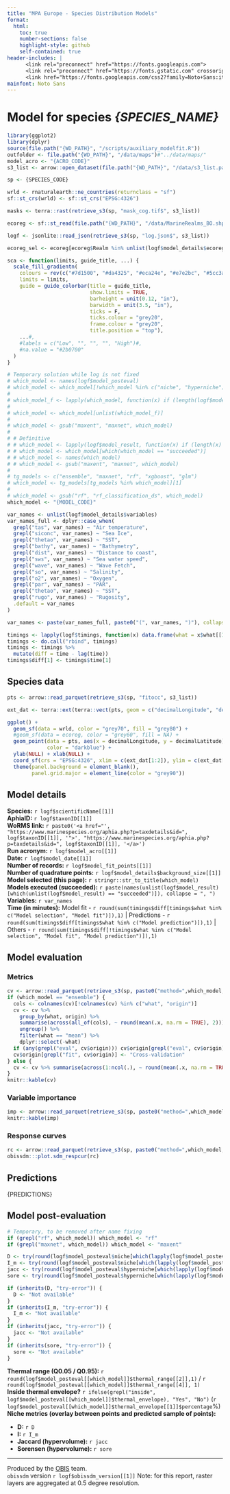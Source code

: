 ```yaml
---
title: "MPA Europe - Species Distribution Models"
format:
  html:
    toc: true
    number-sections: false
    highlight-style: github
    self-contained: true
header-includes: |
      <link rel="preconnect" href="https://fonts.googleapis.com">
      <link rel="preconnect" href="https://fonts.gstatic.com" crossorigin>
      <link href="https://fonts.googleapis.com/css2?family=Noto+Sans:ital,wght@0,100..900;1,100..900&display=swap" rel="stylesheet">
mainfont: Noto Sans
---
```


# Model for species _{SPECIES_NAME}_

```r
library(ggplot2)
library(dplyr)
source(file.path("{WD_PATH}", "/scripts/auxiliary_modelfit.R"))
outfolder <- file.path("{WD_PATH}", "/data/maps")#"../data/maps/"
model_acro <- "{ACRO_CODE}"
s3_list <- arrow::open_dataset(file.path("{WD_PATH}", "/data/s3_list.parquet"))

sp <- {SPECIES_CODE}

wrld <- rnaturalearth::ne_countries(returnclass = "sf")
sf::st_crs(wrld) <- sf::st_crs("EPSG:4326")

masks <- terra::rast(retrieve_s3(sp, "mask_cog.tif$", s3_list))

ecoreg <- sf::st_read(file.path("{WD_PATH}", "/data/MarineRealms_BO.shp"))

logf <- jsonlite::read_json(retrieve_s3(sp, "log.json$", s3_list))

ecoreg_sel <- ecoreg[ecoreg$Realm %in% unlist(logf$model_details$ecoregions_included),]

sca <- function(limits, guide_title, ...) {
  scale_fill_gradientn(
    colours = rev(c("#7d1500", "#da4325", "#eca24e", "#e7e2bc", "#5cc3af", "#0a6265")),
    limits = limits,
    guide = guide_colorbar(title = guide_title,
                           show.limits = TRUE,
                           barheight = unit(0.12, "in"),
                           barwidth = unit(3.5, "in"),
                           ticks = F,
                           ticks.colour = "grey20",
                           frame.colour = "grey20",
                           title.position = "top"),
    ...#,
    #labels = c("Low", "", "", "", "High")#,
    #na.value = "#2b0700"
  )
}

# Temporary solution while log is not fixed
# which_model <- names(logf$model_posteval)
# which_model <- which_model[!which_model %in% c("niche", "hyperniche")]
# 
# which_model_f <- lapply(which_model, function(x) if (length(logf$model_posteval[[x]]) < 1) FALSE else TRUE )
# 
# which_model <- which_model[unlist(which_model_f)]
# 
# which_model <- gsub("maxent", "maxnet", which_model)
# 
# # Definitive
# # which_model <- lapply(logf$model_result, function(x) if (length(x) > 0) x[[1]] else "failed")
# # which_model <- which_model[which(which_model == "succeeded")]
# # which_model <- names(which_model)
# # which_model <- gsub("maxent", "maxnet", which_model)
# 
# tg_models <- c("ensemble", "maxnet", "rf", "xgboost", "glm")
# which_model <- tg_models[tg_models %in% which_model][1]
# 
# which_model <- gsub("rf", "rf_classification_ds", which_model)
which_model <- "{MODEL_CODE}"

var_names <- unlist(logf$model_details$variables)
var_names_full <- dplyr::case_when(
  grepl("tas", var_names) ~ "Air temperature",
  grepl("siconc", var_names) ~ "Sea Ice",
  grepl("thetao", var_names) ~ "SST",
  grepl("bathy", var_names) ~ "Bathymetry",
  grepl("dist", var_names) ~ "Distance to coast",
  grepl("sws", var_names) ~ "Sea water speed",
  grepl("wave", var_names) ~ "Wave Fetch",
  grepl("so", var_names) ~ "Salinity",
  grepl("o2", var_names) ~ "Oxygen",
  grepl("par", var_names) ~ "PAR",
  grepl("thetao", var_names) ~ "SST",
  grepl("rugo", var_names) ~ "Rugosity",
  .default = var_names
)

var_names <- paste(var_names_full, paste0("(", var_names, ")"), collapse = ", ")

timings <- lapply(logf$timings, function(x) data.frame(what = x$what[[1]], time = x$time_mins[[1]]))
timings <- do.call("rbind", timings)
timings <- timings %>%
  mutate(diff = time - lag(time))
timings$diff[1] <- timings$time[1]

```


## Species data

```r
pts <- arrow::read_parquet(retrieve_s3(sp, "fitocc", s3_list))

ext_dat <- terra::ext(terra::vect(pts, geom = c("decimalLongitude", "decimalLatitude"), crs = "EPSG:4326"))

ggplot() +
  geom_sf(data = wrld, color = "grey70", fill = "grey80") +
  #geom_sf(data = ecoreg, color = "grey60", fill = NA) +
  geom_point(data = pts, aes(x = decimalLongitude, y = decimalLatitude), alpha = .4, size = 0.5,
             color = "darkblue") +
  ylab(NULL) + xlab(NULL) +
  coord_sf(crs = "EPSG:4326", xlim = c(ext_dat[1:2]), ylim = c(ext_dat[3:4])) +
  theme(panel.background = element_blank(),
        panel.grid.major = element_line(color = "grey90"))
```

## Model details

**Species:** `r logf$scientificName[[1]]`   
**AphiaID:** `r logf$taxonID[[1]]`   
**WoRMS link:** `r paste0('<a href="', "https://www.marinespecies.org/aphia.php?p=taxdetails&id=", logf$taxonID[[1]], '">', "https://www.marinespecies.org/aphia.php?p=taxdetails&id=", logf$taxonID[[1]], '</a>')`   
**Run acronym:** `r logf$model_acro[[1]]`   
**Date:** `r logf$model_date[[1]]`   
**Number of records:** `r logf$model_fit_points[[1]]`    
**Number of quadrature points:** `r logf$model_details$background_size[[1]]`   
**Model selected (this page):** `r stringr::str_to_title(which_model)`  
**Models executed (succeeded):** `r paste(names(unlist(logf$model_result)[which(unlist(logf$model_result) == "succeeded")]), collapse = ", ")`   
**Variables:** `r var_names`   
**Time (in minutes):** Model fit - `r round(sum(timings$diff[timings$what %in% c("Model selection", "Model fit")]),1)` | Predictions - `r round(sum(timings$diff[timings$what %in% c("Model prediction")]),1)` | Others - `r round(sum(timings$diff[!timings$what %in% c("Model selection", "Model fit", "Model prediction")]),1)`   

## Model evaluation

### Metrics

```r
cv <- arrow::read_parquet(retrieve_s3(sp, paste0("method=",which_model,"_what=cvmetrics"), s3_list))
if (which_model == "ensemble") {
  cols <- colnames(cv)[!colnames(cv) %in% c("what", "origin")]
  cv <- cv %>%
    group_by(what, origin) %>%
    summarise(across(all_of(cols), ~ round(mean(.x, na.rm = TRUE), 2))) %>%
    ungroup() %>%
    filter(what == "mean") %>%
    dplyr::select(-what)
  if (any(grepl("eval", cv$origin))) cv$origin[grepl("eval", cv$origin)] <- "Evaluation dataset"
  cv$origin[grepl("fit", cv$origin)] <- "Cross-validation"
} else {
  cv <- cv %>% summarise(across(1:ncol(.), ~ round(mean(.x, na.rm = TRUE), 2)))
}
knitr::kable(cv)
```


### Variable importance

```r
imp <- arrow::read_parquet(retrieve_s3(sp, paste0("method=",which_model,"_what=varimp"), s3_list))
knitr::kable(imp)
```

### Response curves

```r
rc <- arrow::read_parquet(retrieve_s3(sp, paste0("method=",which_model,"_what=respcur"), s3_list))
obissdm:::plot.sdm_respcur(rc)
```


## Predictions

{PREDICTIONS}

## Model post-evaluation

```r
# Temporary, to be removed after name fixing
if (grepl("rf", which_model)) which_model <- "rf"
if (grepl("maxnet", which_model)) which_model <- "maxent"

D <- try(round(logf$model_posteval$niche[which(lapply(logf$model_posteval$niche, function(x) x[[1]]) == which_model)][[1]]$D,1), silent = T)
I_m <- try(round(logf$model_posteval$niche[which(lapply(logf$model_posteval$niche, function(x) x[[1]]) == which_model)][[1]]$I,1), silent = T)
jacc <- try(round(logf$model_posteval$hyperniche[which(lapply(logf$model_posteval$hyperniche, function(x) x$model) == which_model)][[1]]$hyperniche_jaccard,1), silent = T)
sore <- try(round(logf$model_posteval$hyperniche[which(lapply(logf$model_posteval$hyperniche, function(x) x$model) == which_model)][[1]]$hyperniche_sorensen,1), silent = T)

if (inherits(D, "try-error")) {
  D <- "Not available"
}
if (inherits(I_m, "try-error")) {
  I_m <- "Not available"
}
if (inherits(jacc, "try-error")) {
  jacc <- "Not available"
}
if (inherits(sore, "try-error")) {
  sore <- "Not available"
}

```


**Thermal range (Q0.05 / Q0.95):** `r round(logf$model_posteval[[which_model]]$thermal_range[[2]],1)` / `r round(logf$model_posteval[[which_model]]$thermal_range[[4]], 1)`   
**Inside thermal envelope?** `r ifelse(grepl("inside", logf$model_posteval[[which_model]]$thermal_envelope), "Yes", "No")` (`r logf$model_posteval[[which_model]]$thermal_envelope[[1]]$percentage`%)   
**Niche metrics (overlay between points and predicted sample of points):**  

* **D:** `r D`   
* **I:** `r I_m`   
* **Jaccard (hypervolume):** `r jacc`   
* **Sorensen (hypervolume):** `r sore`   

---
Produced by the [OBIS](https://obis.org/) team.  
`obissdm` version `r logf$obissdm_version[[1]]`
Note: for this report, raster layers are aggregated at 0.5 degree resolution.